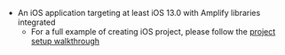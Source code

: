 * An iOS application targeting at least iOS 13.0 with Amplify libraries integrated
    * For a full example of creating iOS project, please follow the [project setup walkthrough](/lib/project-setup/create-application)
